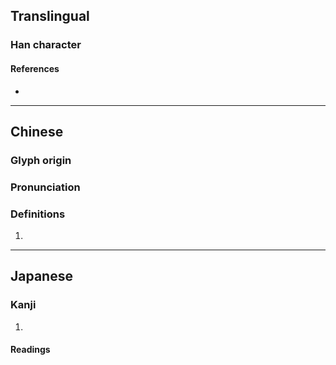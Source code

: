 {{character info}}
==Translingual==

===Han character===
{{Han char|rn=75|rad=木|as=10|sn=14|four=47980|canj=DBAC|ids=⿰木冥}}

====References====
* {{Han ref|kx=0543.230|dkj=15244|dj=0931.100|hdz=21270.110|uh=69A0|ud=27040|bh=E240|bd=57920}}

----

==Chinese==
{{zh-forms|s=}}

===Glyph origin===
{{Han etym}}

===Pronunciation===
{{zh-pron
|m=míng
|c=ming4
|mc=y
|oc=y
|cat=}}

===Definitions===
{{zh-hanzi}}

# {{rfdef|zh}}

----

==Japanese==

===Kanji===
{{ja-kanji|grade=|rs=木10}}

# {{rfdef|ja|sort=木10}}

====Readings====
{{ja-readings
|goon=みょう
|kanon=めい
|kun=}}